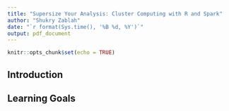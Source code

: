 ```yaml
---
title: "Supersize Your Analysis: Cluster Computing with R and Spark"
author: "Shukry Zablah"
date: "`r format(Sys.time(), '%B %d, %Y')`"
output: pdf_document
---
```


```r
knitr::opts_chunk$set(echo = TRUE)
```

## Introduction
## Learning Goals